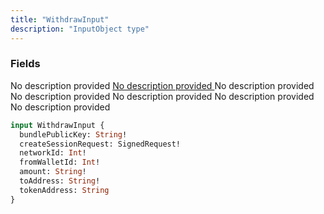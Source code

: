 ```yaml
---
title: "WithdrawInput"
description: "InputObject type"
---
```


### Fields

<ResponseField name="bundlePublicKey" type="String!" required>
  No description provided
</ResponseField>

<a href="/api-reference/types/signedrequest">
  <ResponseField name="createSessionRequest" type="SignedRequest!" required>
    No description provided
  </ResponseField>
</a>

<ResponseField name="networkId" type="Int!" required>
  No description provided
</ResponseField>

<ResponseField name="fromWalletId" type="Int!" required>
  No description provided
</ResponseField>

<ResponseField name="amount" type="String!" required>
  No description provided
</ResponseField>

<ResponseField name="toAddress" type="String!" required>
  No description provided
</ResponseField>

<ResponseField name="tokenAddress" type="String">
  No description provided
</ResponseField>


```graphql WithdrawInput
input WithdrawInput {
  bundlePublicKey: String!
  createSessionRequest: SignedRequest!
  networkId: Int!
  fromWalletId: Int!
  amount: String!
  toAddress: String!
  tokenAddress: String
}
```
